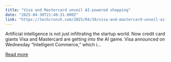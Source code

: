 ```yaml
---
title: "Visa and Mastercard unveil AI-powered shopping"
date: "2025-04-30T21:40:31.000Z"
link: "https://techcrunch.com/2025/04/30/visa-and-mastercard-unveil-ai-powered-shopping/"
---
```


Artificial intelligence is not just infiltrating the startup world. Now credit card giants Visa and Mastercard are getting into the AI game. Visa announced on Wednesday “Intelligent Commerce,” which i...

[Read more](https://techcrunch.com/2025/04/30/visa-and-mastercard-unveil-ai-powered-shopping/)
